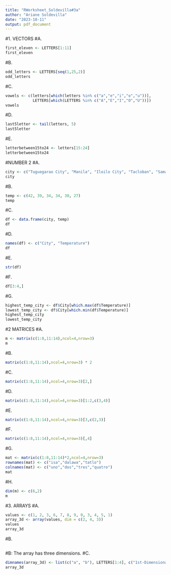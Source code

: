 ```yaml
---
title: "RWorksheet_Soldevilla#3a"
author: "Ariane Soldevilla"
date: "2023-10-11"
output: pdf_document
---
```


#1. VECTORS
#A.
```r
first_eleven <- LETTERS[1:11]
first_eleven
```
#B.
``` r
odd_letters <- LETTERS[seq(1,25,2)]
odd_letters
```
#C.
``` r
vowels <- c(letters[which(letters %in% c("a","e","i","o","u"))], 
            LETTERS[which(LETTERS %in% c("A","E","I","O","U"))])
vowels
```
#D.
``` r
last5letter <- tail(letters, 5)
last5letter
```
#E.
``` r
letterbetween15to24 <- letters[15:24]
letterbetween15to24
```
#NUMBER 2
#A.
``` r
city <- c("Tuguegarao City", "Manila", "Iloilo City", "Tacloban", "Samal Island", "Davao City")
city
```
#B.
``` r
temp <- c(42, 39, 34, 34, 30, 27)
temp
```
#C.
``` r
df <- data.frame(city, temp)
df
```
#D.
``` r
names(df) <- c("City", "Temperature")
df
```
#E.
``` r
str(df)
```
#F.
``` r
df[3:4,]
```
#G.
``` r
highest_temp_city <- df$City[which.max(df$Temperature)]
lowest_temp_city <- df$City[which.min(df$Temperature)]
highest_temp_city 
lowest_temp_city 
```

#2 MATRICES
#A.
``` r
m <- matrix(c(1:8,11:14),ncol=4,nrow=3)
m
```
#B.
``` r
 
matrix(c(1:8,11:14),ncol=4,nrow=3) * 2
```
#C.
``` r
matrix(c(1:8,11:14),ncol=4,nrow=3)[2,]
```
#D.
``` r
matrix(c(1:8,11:14),ncol=4,nrow=3)[1:2,c(3,4)]
```
#E.
``` r
matrix(c(1:8,11:14),ncol=4,nrow=3)[3,c(2,3)]
```
#F.
``` r
matrix(c(1:8,11:14),ncol=4,nrow=3)[,4]
```

#G.
``` r
mat <- matrix(c(1:8,11:14)*2,ncol=4,nrow=3)
rownames(mat) <- c("isa","dalawa","tatlo")
colnames(mat) <- c("uno","dos","tres","quatro")
mat
```

#H.
``` r
dim(m) <- c(6,2)
m
```

#3. ARRAYS
#A.
``` r
values <- c(1, 2, 3, 6, 7, 8, 9, 0, 3, 4, 5, 1)
array_3d <- array(values, dim = c(2, 4, 3))
values
array_3d
```
#B.
``` r
```
#B: The array has three dimensions.
#C.
``` r
dimnames(array_3d) <- list(c("a", "b"), LETTERS[1:4], c("1st-Dimensional Array", "2nd-Dimensional Array", "3rd-Dimensional Array"))
array_3d
```